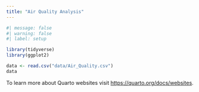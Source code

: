 ```yaml
---
title: "Air Quality Analysis"
---
```


```r
#| message: false
#| warning: false
#| label: setup

library(tidyverse)
library(ggplot2)

data <- read.csv("data/Air_Quality.csv")
data
```


To learn more about Quarto websites visit <https://quarto.org/docs/websites>.

